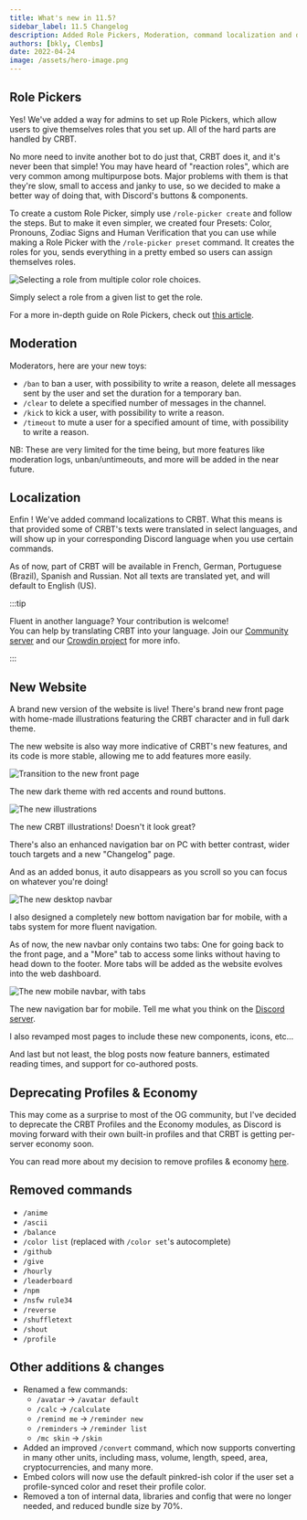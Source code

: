 ```yaml
---
title: What's new in 11.5?
sidebar_label: 11.5 Changelog
description: Added Role Pickers, Moderation, command localization and deprecation/removal of several features and commands.
authors: [bkly, Clembs]
date: 2022-04-24
image: /assets/hero-image.png
---
```


## Role Pickers

Yes! We've added a way for admins to set up Role Pickers, which allow users to give themselves roles that you set up. All of the hard parts are handled by CRBT.

No more need to invite another bot to do just that, CRBT does it, and it's never been that simple!
You may have heard of "reaction roles", which are very common among multipurpose bots. Major problems with them is that they're slow, small to access and janky to use, so we decided to make a better way of doing that, with Discord's buttons & components.

To create a custom Role Picker, simply use `/role-picker create` and follow the steps.
But to make it even simpler, we created four Presets: Color, Pronouns, Zodiac Signs and Human Verification that you can use while making a Role Picker with the `/role-picker preset` command. It creates the roles for you, sends everything in a pretty embed so users can assign themselves roles.

<img
  src='https://i.imgur.com/fr14Zbi.gif'
  alt='Selecting a role from multiple color role choices.'
/>
<p class='subtext'>Simply select a role from a given list to get the role.</p>

For a more in-depth guide on Role Pickers, check out [this article](/introduction-to-role-pickers).

## Moderation

Moderators, here are your new toys:

- `/ban` to ban a user, with possibility to write a reason, delete all messages sent by the user and set the duration for a temporary ban.
- `/clear` to delete a specified number of messages in the channel.
- `/kick` to kick a user, with possibility to write a reason.
- `/timeout` to mute a user for a specified amount of time, with possibility to write a reason.

NB: These are very limited for the time being, but more features like moderation logs, unban/untimeouts, and more will be added in the near future.

## Localization

Enfin ! We've added command localizations to CRBT. What this means is that provided some of CRBT's texts were translated in select languages, and will show up in your corresponding Discord language when you use certain commands.

As of now, part of CRBT will be available in French, German, Portuguese (Brazil), Spanish and Russian. Not all texts are translated yet, and will default to English (US).

:::tip

Fluent in another language? Your contribution is welcome!<br />
You can help by translating CRBT into your language. Join our [Community server](https://crbt.app/discord) and our [Crowdin project](https://crowdin.com/project/crbt) for more info.

:::

## New Website

A brand new version of the website is live! There's brand new front page with home-made illustrations featuring the CRBT character and in full dark theme.

The new website is also way more indicative of CRBT's new features, and its code is more stable, allowing me to add features more easily.

<img
  src='https://i.imgur.com/KWnjDLK.gif'
  alt='Transition to the new front page'
/>
<p class='subtext'>The new dark theme with red accents and round buttons.</p>

<img src='https://i.imgur.com/1kxkc69.gif' alt='The new illustrations' />
<p class='subtext'>The new CRBT illustrations! Doesn't it look great?</p>

There's also an enhanced navigation bar on PC with better contrast, wider touch targets and a new "Changelog" page.

And as an added bonus, it auto disappears as you scroll so you can focus on whatever you're doing!

<img src='https://i.imgur.com/MDiWgbA.png' alt='The new desktop navbar' />

I also designed a completely new bottom navigation bar for mobile, with a tabs system for more fluent navigation.

As of now, the new navbar only contains two tabs: One for going back to the front page, and a "More" tab to access some links without having to head down to the footer. More tabs will be added as the website evolves into the web dashboard.

<img
  src='https://i.imgur.com/i04VFDx.png'
  alt='The new mobile navbar, with tabs'
/>
<p class='subtext'>
  The new navigation bar for mobile. Tell me what you think on the
  <a href='/invite'>Discord server</a>.
</p>

I also revamped most pages to include these new components, icons, etc...

And last but not least, the blog posts now feature banners, estimated reading times, and support for co-authored posts.

## Deprecating Profiles & Economy

This may come as a surprise to most of the OG community, but I've decided to deprecate the CRBT Profiles and the Economy modules, as Discord is moving forward with their own built-in profiles and that CRBT is getting per-server economy soon.

You can read more about my decision to remove profiles & economy [here](https://crbt.app/blog/rethinking-crbt-profiles-economy).

## Removed commands

- `/anime`
- `/ascii`
- `/balance`
- `/color list` (replaced with `/color set`'s autocomplete)
- `/github`
- `/give`
- `/hourly`
- `/leaderboard`
- `/npm`
- `/nsfw rule34`
- `/reverse`
- `/shuffletext`
- `/shout`
- `/profile`

## Other additions & changes

- Renamed a few commands:
  - `/avatar` -> `/avatar default`
  - `/calc` -> `/calculate`
  - `/remind me` -> `/reminder new`
  - `/reminders` -> `/reminder list`
  - `/mc skin` -> `/skin`
- Added an improved `/convert` command, which now supports converting in many other units, including mass, volume, length, speed, area, cryptocurrencies, and many more.
- Embed colors will now use the default pinkred-ish color if the user set a profile-synced color and reset their profile color.
- Removed a ton of internal data, libraries and config that were no longer needed, and reduced bundle size by 70%.
